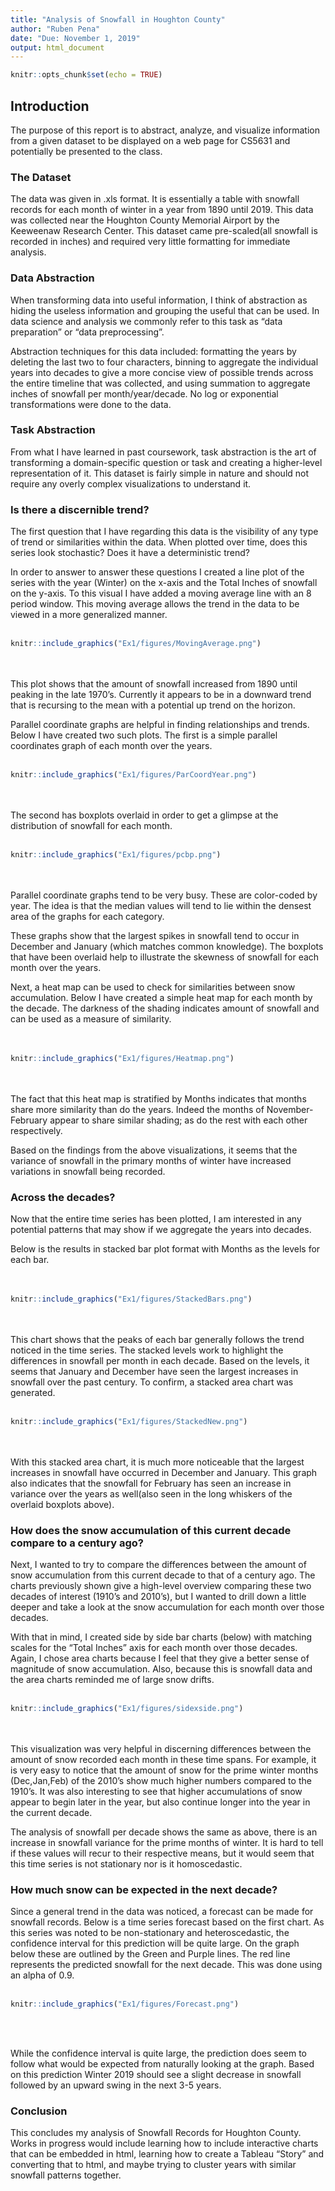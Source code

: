 ---
title: "Analysis of Snowfall in Houghton County"
author: "Ruben Pena"
date: "Due: November 1, 2019"
output: html_document
---

```{r setup, include=FALSE}
knitr::opts_chunk$set(echo = TRUE)
```

## Introduction

The purpose of this report is to abstract, analyze, and visualize information from a given dataset to be displayed on a web page for CS5631 and potentially be presented to the class.

  
### The Dataset
  
The data was given in .xls format. It is essentially a table with snowfall records for each month of winter in a year from 1890 until 2019. This data was collected near the Houghton County Memorial Airport by the Keeweenaw Research Center. This dataset came pre-scaled(all snowfall is recorded in inches) and required very little formatting for immediate analysis.  

### Data Abstraction  

When transforming data into useful information, I think of abstraction as hiding the useless information and grouping the useful that can be used. In data science and analysis we commonly refer to this task as "data preparation" or "data preprocessing".  

Abstraction techniques for this data included: formatting the years by deleting the last two to four characters, binning to aggregate the individual years into decades to give a more concise view of possible trends across the entire timeline that was collected, and using summation to aggregate inches of snowfall per month/year/decade. No log or exponential transformations were done to the data.

### Task Abstraction

From what I have learned in past coursework, task abstraction is the art of transforming a domain-specific question or task and creating a higher-level representation of it. This dataset is fairly simple in nature and should not require any overly complex visualizations to understand it.

### Is there a discernible trend?  
The first question that I have regarding this data is the visibility of any type of trend or similarities within the data. When plotted over time, does this series look stochastic? Does it have a deterministic trend?  

In order to answer to answer these questions I created a line plot of the series with the year (Winter) on the x-axis and the Total Inches of snowfall on the y-axis. To this visual I have added a moving average line with an 8 period window. This moving average allows the trend in the data to be viewed in a more generalized manner. <br><br>
  
```{r Total_Year, echo=FALSE, out.width = '80%',fig.align='center'}
knitr::include_graphics("Ex1/figures/MovingAverage.png")
```
<br><br>
This plot shows that the amount of snowfall increased from 1890 until peaking in the late 1970's. Currently it appears to be in a downward trend that is recursing to the mean with a potential up trend on the horizon.

Parallel coordinate graphs are helpful in finding relationships and trends. Below I have created two such plots. The first is a simple parallel coordinates graph of each month over the years.<br><br>
```{r pcoord1, echo=FALSE, out.width = '80%',fig.align='center'}
knitr::include_graphics("Ex1/figures/ParCoordYear.png")
```
<br><br>
The second has boxplots overlaid in order to get a glimpse at the distribution of snowfall for each month.<br><br>
```{r pcoord2, echo=FALSE, out.width = '80%',fig.align='center'}
knitr::include_graphics("Ex1/figures/pcbp.png")
```
<br><br>
Parallel coordinate graphs tend to be very busy. These are color-coded by year. The idea is that the median values will tend to lie within the densest area of the graphs for each category.

These graphs show that the largest spikes in snowfall tend to occur in December and January (which matches common knowledge). The boxplots that have been overlaid help to illustrate the skewness of snowfall for each month over the years.

Next, a heat map can be used to check for similarities between snow accumulation. Below I have created a simple heat map for each month by the decade. The darkness of the shading indicates amount of snowfall and can be used as a measure of similarity.  
<br><br>
```{r heatmap, echo=FALSE, out.width = '80%',fig.align='center'}
knitr::include_graphics("Ex1/figures/Heatmap.png")
```
<br><br>
The fact that this heat map is stratified by Months indicates that months share more similarity than do the years. Indeed the months of November-February appear to share similar shading; as do the rest with each other respectively.

Based on the findings from the above visualizations, it seems that the variance of snowfall in the primary months of winter have increased variations in snowfall being recorded.


### Across the decades?  
Now that the entire time series has been plotted, I am interested in any potential patterns that may show if we aggregate the years into decades.    

Below is the results in stacked bar plot format with Months as the levels for each bar.     
<br><br>
```{r stackedBar, echo=FALSE, out.width = '80%',fig.align='center'}
knitr::include_graphics("Ex1/figures/StackedBars.png")
```
<br><br>
This chart shows that the peaks of each bar generally follows the trend noticed in the time series. The stacked levels work to highlight the differences in snowfall per month in each decade. Based on the levels, it seems that January and December have seen the largest increases in snowfall over the past century. To confirm, a stacked area chart was generated. 
<br><br>
```{r stackedArea, echo=FALSE, out.width = '80%',fig.align='center'}
knitr::include_graphics("Ex1/figures/StackedNew.png")
```
<br><br>
With this stacked area chart, it is much more noticeable that the largest increases in snowfall have occurred in December and January. This graph also indicates that the snowfall for February has seen an increase in variance over the years as well(also seen in the long whiskers of the overlaid boxplots above).   

### How does the snow accumulation of this current decade compare to a century ago? 
Next, I wanted to try to compare the differences between the amount of snow accumulation from this current decade to that of a century ago. The charts previously shown give a high-level overview comparing these two decades of interest (1910's and 2010's), but I wanted to drill down a little deeper and take a look at the snow accumulation for each month over those decades. 

With that in mind, I created side by side bar charts (below) with matching scales for the "Total Inches" axis for each month over those decades. Again, I chose area charts because I feel that they give a better sense of magnitude of snow accumulation. Also, because this is snowfall data and the area charts reminded me of large snow drifts.
<br><br>
```{r sidexside, echo=FALSE, out.width = '90%',fig.align='center'}
knitr::include_graphics("Ex1/figures/sidexside.png")
```
<br><br>
This visualization was very helpful in discerning differences between the amount of snow recorded each month in these time spans. For example, it is very easy to notice that the amount of snow for the prime winter months (Dec,Jan,Feb) of the 2010's show much higher numbers compared to the 1910's. It was also interesting to see that higher accumulations of snow appear to begin later in the year, but also continue longer into the year in the current decade.

The analysis of snowfall per decade shows the same as above, there is an increase in snowfall variance for the prime months of winter. It is hard to tell if these values will recur to their respective means, but it would seem that this time series is not stationary nor is it homoscedastic.

### How much snow can be expected in the next decade?

Since a general trend in the data was noticed, a forecast can be made for snowfall records. Below is a time series forecast based on the first chart. As this series was noted to be non-stationary and heteroscedastic, the confidence interval for this prediction will be quite large. On the graph below these are outlined by the Green and Purple lines. The red line represents the predicted snowfall for the next decade. This was done using an alpha of 0.9. 
<br><br>
```{r forecast, echo=FALSE, out.width='80%',fig.align='center',fig.asp=.5}
knitr::include_graphics("Ex1/figures/Forecast.png")
```
<br><br>

While the confidence interval is quite large, the prediction does seem to follow what would be expected from naturally looking at the graph. Based on this prediction Winter 2019 should see a slight decrease in snowfall followed by an upward swing in the next 3-5 years.


### Conclusion  
This concludes my analysis of Snowfall Records for Houghton County. Works in progress would include learning how to include interactive charts that can be embedded in html, learning how to create a Tableau "Story" and converting that to html, and maybe trying to cluster years with similar snowfall patterns together.
